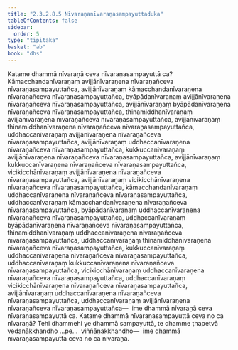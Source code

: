 ```yaml
---
title: "2.3.2.8.5 Nīvaraṇanīvaraṇasampayuttaduka"
tableOfContents: false
sidebar:
  order: 5
type: "tipitaka"
basket: "ab"
book: "dhs"
---
```



<DynamicBreadcrumb />

<Division number="1176" book="dhs" bookNo="29" page="235">

<Paragraph number="1871" book="dhs">
Katame dhammā nīvaraṇā ceva nīvaraṇasampayuttā ca? Kāmacchandanīvaraṇaṃ avijjānīvaraṇena nīvaraṇañceva nīvaraṇasampayuttañca, avijjānīvaraṇaṃ kāmacchandanīvaraṇena nīvaraṇañceva nīvaraṇasampayuttañca, byāpādanīvaraṇaṃ avijjānīvaraṇena nīvaraṇañceva nīvaraṇasampayuttañca, avijjānīvaraṇaṃ byāpādanīvaraṇena nīvaraṇañceva nīvaraṇasampayuttañca, thinamiddhanīvaraṇaṃ avijjānīvaraṇena nīvaraṇañceva nīvaraṇasampayuttañca, avijjānīvaraṇaṃ thinamiddhanīvaraṇena nīvaraṇañceva nīvaraṇasampayuttañca, uddhaccanīvaraṇaṃ avijjānīvaraṇena nīvaraṇañceva nīvaraṇasampayuttañca, avijjānīvaraṇaṃ uddhaccanīvaraṇena nīvaraṇañceva nīvaraṇasampayuttañca, kukkuccanīvaraṇaṃ avijjānīvaraṇena nīvaraṇañceva nīvaraṇasampayuttañca, avijjānīvaraṇaṃ kukkuccanīvaraṇena nīvaraṇañceva nīvaraṇasampayuttañca, vicikicchānīvaraṇaṃ avijjānīvaraṇena nīvaraṇañceva nīvaraṇasampayuttañca, avijjānīvaraṇaṃ vicikicchānīvaraṇena nīvaraṇañceva nīvaraṇasampayuttañca, kāmacchandanīvaraṇaṃ uddhaccanīvaraṇena nīvaraṇañceva nīvaraṇasampayuttañca, uddhaccanīvaraṇaṃ kāmacchandanīvaraṇena nīvaraṇañceva nīvaraṇasampayuttañca, byāpādanīvaraṇaṃ uddhaccanīvaraṇena nīvaraṇañceva nīvaraṇasampayuttañca, uddhaccanīvaraṇaṃ byāpādanīvaraṇena nīvaraṇañceva nīvaraṇasampayuttañca, thinamiddhanīvaraṇaṃ uddhaccanīvaraṇena nīvaraṇañceva nīvaraṇasampayuttañca, uddhaccanīvaraṇaṃ thinamiddhanīvaraṇena nīvaraṇañceva nīvaraṇasampayuttañca, kukkuccanīvaraṇaṃ uddhaccanīvaraṇena nīvaraṇañceva nīvaraṇasampayuttañca, uddhaccanīvaraṇaṃ kukkuccanīvaraṇena nīvaraṇañceva nīvaraṇasampayuttañca, vicikicchānīvaraṇaṃ uddhaccanīvaraṇena nīvaraṇañceva nīvaraṇasampayuttañca, uddhaccanīvaraṇaṃ vicikicchānīvaraṇena nīvaraṇañceva nīvaraṇasampayuttañca, avijjānīvaraṇaṃ uddhaccanīvaraṇena nīvaraṇañceva nīvaraṇasampayuttañca, uddhaccanīvaraṇaṃ avijjānīvaraṇena nīvaraṇañceva nīvaraṇasampayuttañca—  ime dhammā nīvaraṇā ceva nīvaraṇasampayuttā ca.
</Paragraph>

</Division>
<Division number="1177" book="dhs" bookNo="29" page="236">

<Paragraph number="1872" book="dhs">
Katame dhammā nīvaraṇasampayuttā ceva no ca nīvaraṇā? Tehi dhammehi ye dhammā sampayuttā, te dhamme ṭhapetvā vedanākkhandho …pe…  viññāṇakkhandho—  ime dhammā nīvaraṇasampayuttā ceva no ca nīvaraṇā.
</Paragraph>
</Division>